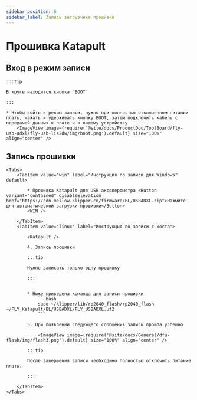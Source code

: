 ```yaml
---
sidebar_position: 6
sidebar_label: Запись загрузчика прошивки
---
```





# Прошивка Katapult


## Вход в режим записи

    :::tip

    В круге находится кнопка `BOOT`

    :::

    * Чтобы войти в режим записи, нужно при полностью отключенном питании платы, нажать и удерживать кнопку BOOT, затем подключить кабель с передачей данных к плате и к вашему устройству
        <ImageView image={require('@site/docs/ProductDoc/ToolBoard/fly-usb-adxl/fly-usb-lis2dw/img/boot.png').default} size="100%" align="center" />

## Запись прошивки
    <Tabs>
        <TabItem value="win" label="Инструкция по записи для Windows" default>

            * Прошивка Katapult для USB акселерометра <Button variant="contained" disableElevation href="https://cdn.mellow.klipper.cn/firmware/BL/USBADXL.zip">Нажмите для автоматической загрузки прошивки</Button>
            <WIN />
            
        </TabItem>
        <TabItem value="linux" label="Инструкция по записи с хоста">
            
            <Katapult />

            4. Запись прошивки

            :::tip

            Нужно записать только одну прошивку

            :::


            * Ниже приведена команда для записи прошивки
                ```bash
                sudo ~/klipper/lib/rp2040_flash/rp2040_flash ~/FLY_Katapult/BL/USBADXL/FLY_USBADXL.uf2
                ```

            5. При появлении следующего сообщения запись прошла успешно

                <ImageView image={require('@site/docs/General/dfu-flash/img/flash3.png').default} size="100%" align="center" />

            :::tip

            После завершения записи необходимо полностью отключить питание платы.

            :::

        </TabItem>
    </Tabs>